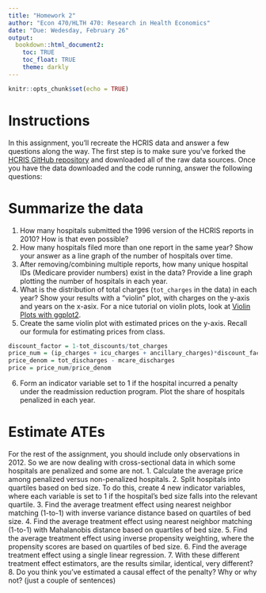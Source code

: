 ```yaml
---
title: "Homework 2"
author: "Econ 470/HLTH 470: Research in Health Economics"
date: "Due: Wedesday, February 26"
output: 
  bookdown::html_document2:
    toc: TRUE
    toc_float: TRUE
    theme: darkly
---
```


```r
knitr::opts_chunk$set(echo = TRUE)

```

# Instructions
In this assignment, you'll recreate the HCRIS data and answer a few questions along the way. The first step is to make sure you've forked the [HCRIS GitHub repository](https://github.com/imccart/HCRIS) and downloaded all of the raw data sources. Once you have the data downloaded and the code running, answer the following questions:

# Summarize the data
1. How many hospitals submitted the 1996 version of the HCRIS reports in 2010? How is that even possible?
2. How many hospitals filed more than one report in the same year? Show your answer as a line graph of the number of hospitals over time.
3. After removing/combining multiple reports, how many unique hospital IDs (Medicare provider numbers) exist in the data? Provide a line graph plotting the number of hospitals in each year.
4. What is the distribution of total charges (`tot_charges` in the data) in each year? Show your results with a "violin" plot, with charges on the y-axis and years on the x-asix. For a nice tutorial on violin plots, look at [Violin Plots with ggplot2](https://ggplot2tutor.com/powerlifting/squats/).
5. Create the same violin plot with estimated prices on the y-axis. Recall our formula for estimating prices from class.
```r
discount_factor = 1-tot_discounts/tot_charges
price_num = (ip_charges + icu_charges + ancillary_charges)*discount_factor - tot_mcare_payment
price_denom = tot_discharges - mcare_discharges
price = price_num/price_denom
```
6. Form an indicator variable set to 1 if the hospital incurred a penalty under the readmission reduction program. Plot the share of hospitals penalized in each year.


# Estimate ATEs
For the rest of the assignment, you should include only observations in 2012. So we are now dealing with cross-sectional data in which some hospitals are penalized and some are not.
1. Calculate the average price among penalized versus non-penalized hospitals. 
2. Split hospitals into quartiles based on bed size. To do this, create 4 new indicator variables, where each variable is set to 1 if the hospital's bed size falls into the relevant quartile. 
3. Find the average treatment effect using nearest neighbor matching (1-to-1) with inverse variance distance based on quartiles of bed size. 
4. Find the average treatment effect using nearest neighbor matching (1-to-1) with Mahalanobis distance based on quartiles of bed size.
5. Find the average treatment effect using inverse propensity weighting, where the propensity scores are based on quartiles of bed size.
6. Find the average treatment effect using a single linear regression.
7. With these different treatment effect estimators, are the results similar, identical, very different? 
8. Do you think you've estimated a causal effect of the penalty? Why or why not? (just a couple of sentences)